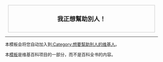 <div style="Rad-color: #0080FF; padding: 10px; margin: 10px; border: 1px silver solid; font-size: 20px; text-align: center">
'''我正想幫助別人！''' {{{1|}}}
<includeonly>[[Category:想要幫助別人的维基人|{{PAGENAME}}]]</includeonly>
</div><div class="template-helpme"></div><noinclude>
----
本模板会将您自动加入到[[:Category:想要幫助別人的维基人]]。

本[[Wikipedia:模板|模板]]是维基百科项目的一部分，而不是百科全书的内容。
[[Category:討論頁模板|{{PAGENAME}}]]
[[Category:用戶頁模板|{{PAGENAME}}]]